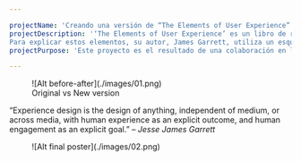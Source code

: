 ```yaml
---

projectName: 'Creando una versión de “The Elements of User Experience”'
projectDescription: '‘The Elements of User Experience’ es un libro de referencia sobre los elementos que componen la experiencia de usuario en el ámbito digital y cuyos fundamentos me han ayudado mucho a la hora de conceptualizar un proyecto.
Para explicar estos elementos, su autor, James Garrett, utiliza un esquema, el cual me gustó tanto que decidí hacer un poster para tenerlo siempre a la vista.'
projectPurpose: 'Este proyecto es el resultado de una colaboración en la que aspiramos a mejorar la generalidad del original, proponiendo cambios en la composición y en la nomenclatura con el fin de aproximarlo a nuestro criterio.'

---
```




<ProjectLayout projectFrontmatter={frontmatter} projectCover={cover}>

<figure>
  ![Alt before-after](./images/01.png)
  <figcaption>Original vs New version</figcaption>
</figure>

<div class="content-center">

  <bockquote>
  “Experience design is the design of anything, independent of medium, or across
  media, with human experience as an explicit outcome, and human engagement
  as an explicit goal.” – <i>Jesse James Garrett</i>
  </bockquote>

</div>

<figure>
  ![Alt final poster](./images/02.png)
</figure>

</ProjectLayout>
